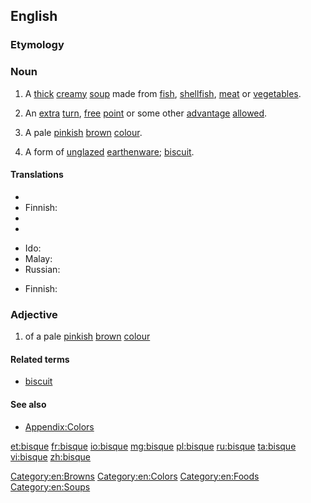 ==English==
{{wikipedia}}

===Etymology===
{{borrowing|fr|bisque}}

===Noun===
{{en-noun|s|-}}

# A [[thick]] [[creamy]] [[soup]] made from [[fish]], [[shellfish]], [[meat]] or [[vegetable]]s.
# {{context|sports}} An [[extra]] [[turn]], [[free]] [[point]] or some other [[advantage]] [[allowed]].
# A pale [[pink]]ish [[brown]] [[colour]].
#: {{color panel|FFE4C4}}
#  A form of [[unglazed]] [[earthenware]]; [[biscuit]].

====Translations====
{{trans-top|thick creamy soup}}
* {{trreq|ca}}
* Finnish: {{t-|fi|bisque}}
* {{trreq|fr}}
* {{trreq|de}}
{{trans-mid}}
* Ido: {{t+|io|bisko}}
* Malay: {{t-|ms|biska}}
* Russian: {{t+|ru|густой}} {{t+|ru|суп|m}}
{{trans-bottom}}

{{trans-top|form of unglazed earthenware}}
* Finnish: {{t-|fi|bisque}}
{{trans-mid}}
{{trans-bottom}}

===Adjective===
{{en-adj|-}}

# of a pale [[pink]]ish [[brown]] [[colour]]

====Related terms====
* [[biscuit]]

====See also====
* [[Appendix:Colors]]

[[Category:en:Browns]]
[[Category:en:Colors]]
[[Category:en:Foods]]
[[Category:en:Soups]]

[[et:bisque]]
[[fr:bisque]]
[[io:bisque]]
[[mg:bisque]]
[[pl:bisque]]
[[ru:bisque]]
[[ta:bisque]]
[[vi:bisque]]
[[zh:bisque]]